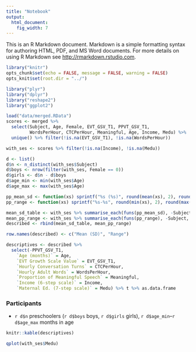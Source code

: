 ```yaml
---
title: "Notebook"
output:
  html_document:
    fig_width: 7
---
```


This is an R Markdown document. Markdown is a simple formatting syntax for authoring HTML, PDF, and MS Word documents. For more details on using R Markdown see <http://rmarkdown.rstudio.com>.

```r
library("knitr")
opts_chunk$set(echo = FALSE, message = FALSE, warning = FALSE)
opts_knit$set(root.dir = "../")
```

```r
library("plyr")
library("dplyr")
library("reshape2")
library("ggplot2")

load("data/merged.RData")
scores <- merged %>%
  select(Subject, Age, Female, EVT_GSV_T1, PPVT_GSV_T1,
         WordsPerHour, CTCPerHour, Meaningful, Age, Income, Medu) %>% 
  unique() %>% filter(!is.na(EVT_GSV_T1), !is.na(WordsPerHour)) 

with_ses <- scores %>% filter(!is.na(Income), !is.na(Medu))
```


```r
d <- list()
d$n <- n_distinct(with_ses$Subject)
d$boys <- nrow(filter(with_ses, Female == 0))
d$girls <- d$n - d$boys
d$age_min <- min(with_ses$Age)
d$age_max <- max(with_ses$Age)
```


```r
pp_mean_sd <- function(xs) sprintf("%s (%s)", round(mean(xs), 2), round(sd(xs), 2))
pp_range <- function(xs) sprintf("%s-%s", round(min(xs), 2), round(max(xs), 2))

mean_sd_table <- with_ses %>% summarise_each(funs(pp_mean_sd), -Subject, -Female) 
mean_pp_range <- with_ses %>% summarise_each(funs(pp_range), -Subject, -Female) 
described <- rbind(mean_sd_table, mean_pp_range)

row.names(described) <- c("Mean (SD)", "Range")

descriptives <- described %>% 
  select(-PPVT_GSV_T1,
    `Age (months)` = Age, 
    `EVT Growth Scale Value` = EVT_GSV_T1,
    `Hourly Conversation Turns` = CTCPerHour,
    `Hourly Adult Words` = WordsPerHour,
    `Proportion of Meaningful Speech` = Meaningful,
    `Income (6-step scale)` = Income,
    `Maternal Ed. (7-step scale)` = Medu) %>% t %>% as.data.frame
```


### Participants

* `r d$n` preschoolers (`r d$boys` boys, `r d$girls` girls), `r d$age_min`--`r d$age_max` months in age

```r
knitr::kable(descriptives)
```



```r
qplot(with_ses$Medu)
```

